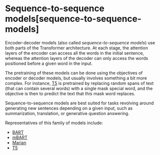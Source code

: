 # Sequence-to-sequence models[sequence-to-sequence-models]

<CourseFloatingBanner
    chapter={1}
    classNames="absolute z-10 right-0 top-0"
/>

<Youtube id="0_4KEb08xrE" />

Encoder-decoder models (also called *sequence-to-sequence models*) use both parts of the Transformer architecture. At each stage, the attention layers of the encoder can access all the words in the initial sentence, whereas the attention layers of the decoder can only access the words positioned before a given word in the input.

The pretraining of these models can be done using the objectives of encoder or decoder models, but usually involves something a bit more complex. For instance, [T5](https://huggingface.co/t5-base) is pretrained by replacing random spans of text (that can contain several words) with a single mask special word, and the objective is then to predict the text that this mask word replaces.

Sequence-to-sequence models are best suited for tasks revolving around generating new sentences depending on a given input, such as summarization, translation, or generative question answering.

Representatives of this family of models include:

- [BART](https://huggingface.co/transformers/model_doc/bart)
- [mBART](https://huggingface.co/transformers/model_doc/mbart)
- [Marian](https://huggingface.co/transformers/model_doc/marian)
- [T5](https://huggingface.co/transformers/model_doc/t5)
